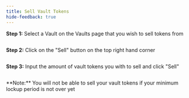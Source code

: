 ```yaml
---
title: Sell Vault Tokens
hide-feedback: true
---
```


**Step 1:** Select a Vault on the Vaults page that you wish to sell tokens from

<Frame>
  <img src="../../../assets/vault-tokens-sell-1.png" alt="" />
</Frame>

**Step 2:** Click on the "Sell" button on the top right hand corner

<Frame>
  <img src="../../../assets/vault-tokens-sell-2.png" alt="" />
</Frame>

**Step 3:** Input the amount of vault tokens you with to sell and click "Sell"

<Frame>
  <img src="../../../assets/vault-tokens-sell-3.png" alt="" />
</Frame>

<p id="lockup">
  **Note:** You will not be able to sell your vault tokens if your minimum
  lockup period is not over yet
</p>

<Frame>
  <img src="../../../assets/vault-tokens-sell-4.png" alt="" />
</Frame>
